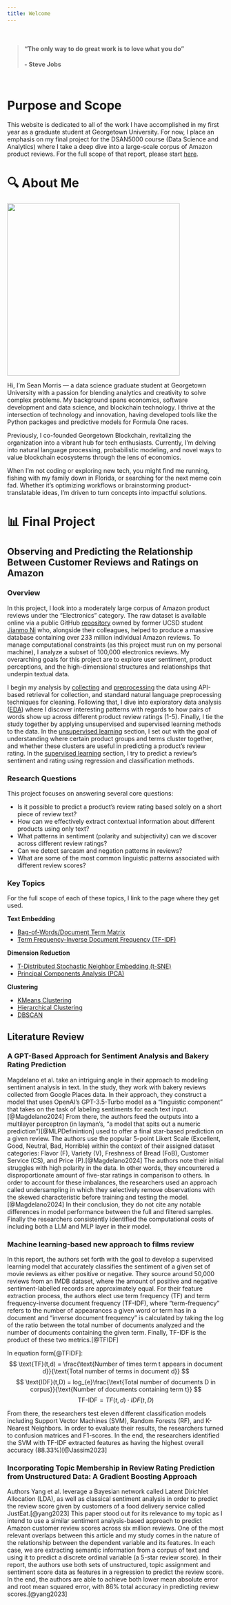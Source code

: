 ```yaml
---
title: Welcome
---
```


<br>

> #### "The only way to do great work is to love what you do" 
**\- Steve Jobs**

<br>

# Purpose and Scope

This website is dedicated to all of the work I have accomplished in my first year as a graduate student at Georgetown University. For now, I place an emphasis on my final project for the DSAN5000 course (Data Science and Analytics) where I take a deep dive into a large-scale corpus of Amazon product reviews. For the full scope of that report, please start [here](./technical-details/data-collection/main.ipynb).


# 🔍 About Me 

![](xtra/multiclass-portfolio-website/images/my_photo.png){width="400px"} 

Hi, I’m Sean Morris — a data science graduate student at Georgetown University with a passion for blending analytics and creativity to solve complex problems. My background spans economics, software development and data science, and blockchain technology. I thrive at the intersection of technology and innovation, having developed tools like the Python packages and predictive models for Formula One races.

Previously, I co-founded Georgetown Blockchain, revitalizing the organization into a vibrant hub for tech enthusiasts. Currently, I’m delving into natural language processing, probabilistic modeling, and novel ways to value blockchain ecosystems through the lens of economics.

When I’m not coding or exploring new tech, you might find me running, fishing with my family down in Florida, or searching for the next meme coin fad. Whether it's optimizing workflows or brainstorming product-translatable ideas, I’m driven to turn concepts into impactful solutions.


# 📊 Final Project
## Observing and Predicting the Relationship Between Customer Reviews and Ratings on Amazon

### Overview

In this project, I look into a moderately large corpus of Amazon product reviews under the "Electronics" category. The raw dataset is available online via a public GitHub [repository](https://nijianmo.github.io/amazon/index.html) owned by former UCSD student [Jianmo Ni](https://x.com/jianmo_ni) who, alongside their colleagues, helped to produce a massive database containing over 233 million individual Amazon reviews. To manage computational constraints (as this project must run on my personal machine), I analyze a subset of 100,000 electronics reviews. My overarching goals for this project are to explore user sentiment, product perceptions, and the high-dimensional structures and relationships that underpin textual data. 

I begin my analysis by [collecting](./technical-details/data-collection/main.ipynb) and [preprocessing](./technical-details/data-cleaning/main.ipynb) the data using API-based retrieval for collection, and standard natural language preprocessing techniques for cleaning. Following that, I dive into exploratory data analysis ([EDA](./technical-details/eda/main.ipynb)) where I discover interesting patterns with regards to how pairs of words show up across different product review ratings (1-5). Finally, I tie the study together by applying unsupervised and supervised learning methods to the data. In the [unsupervised learning](./technical-details/unsupervised-learning/main.ipynb) section, I set out with the goal of understanding where certain product groups and terms cluster together, and whether these clusters are useful in predicting a product's review rating. In the [supervised learning](./technical-details/supervised-learning/main.ipynb) section, I try to predict a review's sentiment and rating using regression and classification methods. 

### Research Questions

This project focuses on answering several core questions:

* Is it possible to predict a product's review rating based solely on a short piece of review text?
* How can we effectively extract contextual information about different products using only text?
* What patterns in sentiment (polarity and subjectivity) can we discover across different review ratings?
* Can we detect sarcasm and negation patterns in reviews?
* What are some of the most common linguistic patterns associated with different review scores?

### Key Topics
For the full scope of each of these topics, I link to the page where they get used.

**Text Embedding**

* [Bag-of-Words/Document Term Matrix](./technical-details/eda/main.ipynb)
* [Term Frequency-Inverse Document Frequency (TF-IDF)](./technical-details/unsupervised-learning/main.ipynb)

**Dimension Reduction**

* [T-Distributed Stochastic Neighbor Embedding (t-SNE)](./technical-details/unsupervised-learning/main.ipynb)
* [Principal Components Analysis (PCA)](./technical-details/unsupervised-learning/main.ipynb)

**Clustering**

* [KMeans Clustering](./technical-details/unsupervised-learning/main.ipynb)
* [Hierarchical Clustering](./technical-details/unsupervised-learning/main.ipynb)
* [DBSCAN](./technical-details/unsupervised-learning/main.ipynb)




## Literature Review


### A GPT-Based Approach for Sentiment Analysis and Bakery Rating Prediction

Magdelano et al. take an intriguing angle in their approach to modeling sentiment analysis in text. In the study, they work with bakery reviews collected from Google Places data. In their approach, they construct a model that uses OpenAI's GPT-3.5-Turbo model as a "linguistic component" that takes on the task of labeling sentiments for each text input.[@Magdelano2024] From there, the authors feed the outputs into a multilayer perceptron (in layman's, "a model that spits out a numeric prediction")[@MLPDefinintion] used to offer a final star-based prediction on a given review. The authors use the popular 5-point Likert Scale (Excellent, Good, Neutral, Bad, Horrible) within the context of their assigned dataset categories: Flavor (F), Variety (V), Freshness of Bread (FoB), Customer Service (CS), and Price (P).[@Magdelano2024] The authors note their initial struggles with high polarity in the data. In other words, they encountered a disproportionate amount of five-star ratings in comparison to others. In order to account for these imbalances, the researchers used an approach called undersampling in which they selectively remove observations with the skewed characteristic before training and testing the model.[@Magdelano2024] In their conclusion, they do not cite any notable differences in model performance between the full and filtered samples. Finally the researchers consistently identified the computational costs of including both a LLM and MLP layer in their model.


### Machine learning-based new approach to films review

In this report, the authors set forth with the goal to develop a supervised learning model that accurately classifies the sentiment of a given set of movie reviews as either positive or negative. They source around 50,000 reviews from an IMDB dataset, where the amount of positive and negative sentiment-labelled records are approximately equal. For their feature extraction process, the authors elect use term frequency (TF) and term frequency-inverse document frequency (TF-IDF), where "term-frequency" refers to the number of appearances a given word or term has in a document and "inverse document frequency" is calculated by taking the log of the ratio between the total number of documents analyzed and the number of documents containing the given term. Finally, TF-IDF is the product of these two metrics.[@TFIDF]

In equation form[@TFIDF]: 
$$
\text{TF}(t,d) = \frac{\text{Number of times term t appears in document d}}{\text{Total number of terms in document d}}
$$
$$
\text{IDF}(t,D) = log_{e}\frac{\text{Total number of documents D in corpus}}{\text{Number of documents containing term t}}
$$
$$
\text{TF-IDF} = TF(t,d) \cdot IDF(t,D)
$$

From there, the researchers test eleven different classification models including Support Vector Machines (SVM), Random Forests (RF), and K-Nearest Neighbors. In order to evaluate their results, the researchers turned to confusion matrices and F1-scores. In the end, the researchers identified the SVM with TF-IDF extracted features as having the highest overall accuracy (88.33%)[@Jassim2023]


### Incorporating Topic Membership in Review Rating Prediction from Unstructured Data: A Gradient Boosting Approach

Authors Yang et al. leverage a Bayesian network called Latent Dirichlet Allocation (LDA), as well as classical sentiment analysis in order to predict the review score given by customers of a food delivery service called JustEat.[@yang2023] This paper stood out for its relevance to my topic as I intend to use a similar sentiment analysis-based approach to predict Amazon customer review scores across six million reviews. One of the most relevant overlaps between this article and my study comes in the nature of the relationship between the dependent variable and its features. In each case, we are extracting semantic information from a corpus of text and using it to predict a discrete ordinal variable (a 5-star review score). In their report, the authors use both sets of unstructured, topic assignment and sentiment score data as features in a regression to predict the review score. In the end, the authors are able to achieve both lower mean absolute error and root mean squared error, with 86% total accuracy in predicting review scores.[@yang2023]




